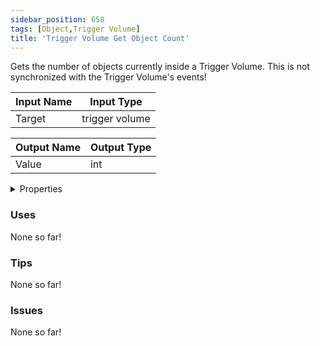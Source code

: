 ```yaml
---
sidebar_position: 658
tags: [Object,Trigger Volume]
title: 'Trigger Volume Get Object Count'
---
```


Gets the number of objects currently inside a Trigger Volume. This is not synchronized with the Trigger Volume's events!




<EsbSvg />

| Input Name | Input Type |
|-----------|-----------|
| Target | trigger volume |

| Output Name | Output Type |
|-----------|-----------|
| Value | int |


<details>
  <summary>Properties</summary>
  <div>
    <div>
    <table>
      <thead>
        <tr>
          <th>Is beta required?</th>
          <th>❌</th>
        </tr>
        <tr>
          <th>Is this chip a trolling risk?</th>
          <th>❌</th>
        </tr>
        <tr>
          <th>Is this chip a role assignment risk?</th>
          <th>❌</th>
        </tr>
        <tr>
          <th>Chip UUID</th>
          <th>338c7e0a-fa55-49e1-91e8-1609d00f1fd0</th>
        </tr>
      </thead>
    </table>
    </div>
  </div>
</details>

### Uses

None so far!

### Tips

None so far!

### Issues

None so far!